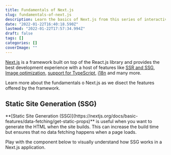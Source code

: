 ```yaml
---
title: Fundamentals of Next.js
slug: fundamentals-of-next.js
description: Learn the basics of Next.js from this series of interactive components.
date: "2022-01-22T16:40:18.590Z"
lastmod: "2022-01-22T17:57:34.994Z"
draft: false
tags: []
categories: []
coverImage: ""
---
```


[Next.js](https://nextjs.org/) is a framework built on top of the React.js library and provides the best development experience with a host of features like [SSR and SSG](https://nextjs.org/docs/basic-features/data-fetching), [Image optimization](https://nextjs.org/docs/basic-features/image-optimization), [support for TypeScript](https://nextjs.org/docs/basic-features/typescript), [i18n](https://nextjs.org/docs/advanced-features/i18n-routing) and many more.

Learn more about the fundamentals o Next.js as we disect the features offered by the framework.

## Static Site Generation (SSG)

<Callout type="info">
  **[Static Site Generation
  (SSG)](https://nextjs.org/docs/basic-features/data-fetching/get-static-props)**
  is useful when you want to generate the HTML when the site builds. This can
  increase the build time but ensures that no data fetching happens when a page
  loads.
</Callout>

Play with the component below to visually understand how SSG works in a Next.js application.

<NextJSSSG />

